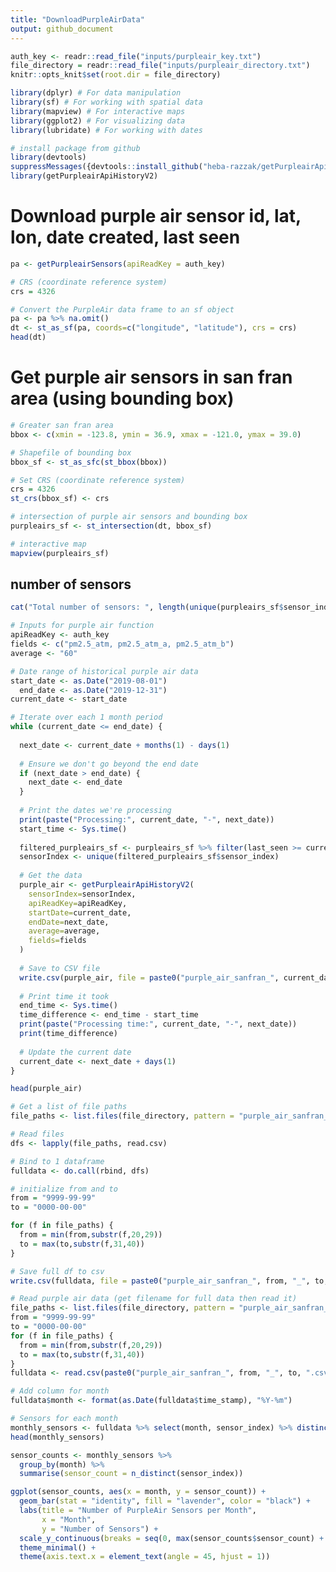 ```yaml
---
title: "DownloadPurpleAirData"
output: github_document
---
```


```r
auth_key <- readr::read_file("inputs/purpleair_key.txt")
file_directory = readr::read_file("inputs/purpleair_directory.txt")
knitr::opts_knit$set(root.dir = file_directory)
```

```r
library(dplyr) # For data manipulation
library(sf) # For working with spatial data
library(mapview) # For interactive maps
library(ggplot2) # For visualizing data
library(lubridate) # For working with dates

# install package from github
library(devtools)
suppressMessages({devtools::install_github("heba-razzak/getPurpleairApiHistoryV2")})
library(getPurpleairApiHistoryV2)
```

# Download purple air sensor id, lat, lon, date created, last seen
```r

pa <- getPurpleairSensors(apiReadKey = auth_key)

# CRS (coordinate reference system)
crs = 4326

# Convert the PurpleAir data frame to an sf object
pa <- pa %>% na.omit() 
dt <- st_as_sf(pa, coords=c("longitude", "latitude"), crs = crs)
head(dt)
```

# Get purple air sensors in san fran area (using bounding box)
```r
# Greater san fran area
bbox <- c(xmin = -123.8, ymin = 36.9, xmax = -121.0, ymax = 39.0)

# Shapefile of bounding box
bbox_sf <- st_as_sfc(st_bbox(bbox))

# Set CRS (coordinate reference system)
crs = 4326
st_crs(bbox_sf) <- crs

# intersection of purple air sensors and bounding box
purpleairs_sf <- st_intersection(dt, bbox_sf)

# interactive map
mapview(purpleairs_sf)
```

## number of sensors
```r
cat("Total number of sensors: ", length(unique(purpleairs_sf$sensor_index)))
```

```r
# Inputs for purple air function
apiReadKey <- auth_key
fields <- c("pm2.5_atm, pm2.5_atm_a, pm2.5_atm_b")
average <- "60"
```

```r
# Date range of historical purple air data
start_date <- as.Date("2019-08-01")
  end_date <- as.Date("2019-12-31")
current_date <- start_date
```

```r
# Iterate over each 1 month period
while (current_date <= end_date) {
  
  next_date <- current_date + months(1) - days(1)
  
  # Ensure we don't go beyond the end date
  if (next_date > end_date) {
    next_date <- end_date
  }
  
  # Print the dates we're processing
  print(paste("Processing:", current_date, "-", next_date))
  start_time <- Sys.time()
  
  filtered_purpleairs_sf <- purpleairs_sf %>% filter(last_seen >= current_date) %>% filter(date_created <= next_date)
  sensorIndex <- unique(filtered_purpleairs_sf$sensor_index)
  
  # Get the data
  purple_air <- getPurpleairApiHistoryV2(
    sensorIndex=sensorIndex,
    apiReadKey=apiReadKey,
    startDate=current_date,
    endDate=next_date,
    average=average,
    fields=fields
  )
  
  # Save to CSV file
  write.csv(purple_air, file = paste0("purple_air_sanfran_", current_date, "_", next_date, ".csv"), row.names = FALSE)
  
  # Print time it took
  end_time <- Sys.time()
  time_difference <- end_time - start_time
  print(paste("Processing time:", current_date, "-", next_date))
  print(time_difference)
  
  # Update the current date
  current_date <- next_date + days(1)
}
```

```r
head(purple_air)
```

```r
# Get a list of file paths
file_paths <- list.files(file_directory, pattern = "purple_air_sanfran_.*.csv", full.names = FALSE)

# Read files
dfs <- lapply(file_paths, read.csv)

# Bind to 1 dataframe
fulldata <- do.call(rbind, dfs)

# initialize from and to
from = "9999-99-99"
to = "0000-00-00"

for (f in file_paths) {
  from = min(from,substr(f,20,29))
  to = max(to,substr(f,31,40))
}

# Save full df to csv
write.csv(fulldata, file = paste0("purple_air_sanfran_", from, "_", to, ".csv"), row.names = FALSE)
```


```r
# Read purple air data (get filename for full data then read it)
file_paths <- list.files(file_directory, pattern = "purple_air_sanfran_.*.csv", full.names = FALSE)
from = "9999-99-99"
to = "0000-00-00"
for (f in file_paths) {
  from = min(from,substr(f,20,29))
  to = max(to,substr(f,31,40))
}
fulldata <- read.csv(paste0("purple_air_sanfran_", from, "_", to, ".csv"))

# Add column for month
fulldata$month <- format(as.Date(fulldata$time_stamp), "%Y-%m")

# Sensors for each month
monthly_sensors <- fulldata %>% select(month, sensor_index) %>% distinct()
head(monthly_sensors)
```

```r
sensor_counts <- monthly_sensors %>%
  group_by(month) %>%
  summarise(sensor_count = n_distinct(sensor_index))

ggplot(sensor_counts, aes(x = month, y = sensor_count)) +
  geom_bar(stat = "identity", fill = "lavender", color = "black") +
  labs(title = "Number of PurpleAir Sensors per Month",
       x = "Month",
       y = "Number of Sensors") +
  scale_y_continuous(breaks = seq(0, max(sensor_counts$sensor_count) + 100, by = 100)) +
  theme_minimal() +
  theme(axis.text.x = element_text(angle = 45, hjust = 1))
```
